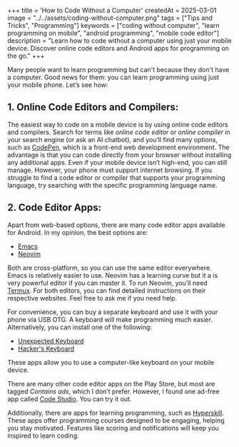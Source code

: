 +++
title = 'How to Code Without a Computer'
createdAt = 2025-03-01
image = "../../assets/coding-without-computer.png"
tags = ["Tips and Tricks", "Programming"]
keywords = ["coding without computer", "learn programming on mobile", "android programming", "mobile code editor"]
description = "Learn how to code without a computer using just your mobile device. Discover online code editors and Android apps for programming on the go."
+++

Many people want to learn programming but can't because they don't have a computer. Good news for them: you can learn programming using just your mobile phone. Let’s see how:

## 1. Online Code Editors and Compilers:

The easiest way to code on a mobile device is by using online code editors and compilers. Search for terms like _online code editor_ or _online compiler_ in your search engine (or ask an AI chatbot), and you’ll find many options, such as [CodePen](http://codepen.io/), which is a front-end web development environment. The advantage is that you can code directly from your browser without installing any additional apps. Even if your mobile device isn’t high-end, you can still manage. However, your phone must support internet browsing. If you struggle to find a code editor or compiler that supports your programming language, try searching with the specific programming language name.

## 2. Code Editor Apps:

Apart from web-based options, there are many code editor apps available for Android. In my opinion, the best options are:

- [Emacs](https://f-droid.org/packages/org.gnu.emacs/)
- [Neovim](https://github.com/neovim/neovim/blob/master/INSTALL.md#android)

Both are cross-platform, so you can use the same editor everywhere. Emacs is relatively easier to use. Neovim has a learning curve but it a is very powerful editor if you can master it. To run Neovim, you’ll need [Termux](https://termux.com/). For both editors, you can find detailed instructions on their respective websites. Feel free to ask me if you need help.

For convenience, you can buy a separate keyboard and use it with your phone via USB OTG. A keyboard will make programming much easier. Alternatively, you can install one of the following:

- [Unexpected Keyboard](https://f-droid.org/packages/juloo.keyboard2/)
- [Hacker's Keyboard](https://github.com/klausw/hackerskeyboard)

These apps allow you to use a computer-like keyboard on your mobile device.

There are many other code editor apps on the Play Store, but most are tagged _Contains ads_, which I don’t prefer. However, I found one ad-free app called [Code Studio](https://play.google.com/store/apps/details?id=com.alif.ide). You can try it out.

Additionally, there are apps for learning programming, such as [Hyperskill](https://play.google.com/store/apps/details?id=org.hyperskill.app.android). These apps offer programming courses designed to be engaging, helping you stay motivated. Features like scoring and notifications will keep you inspired to learn coding.
